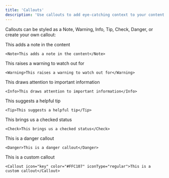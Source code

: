 ```yaml
---
title: 'Callouts'
description: 'Use callouts to add eye-catching context to your content'
---
```


Callouts can be styled as a Note, Warning, Info, Tip, Check, Danger, or create your own callout:

<Note>This adds a note in the content</Note>

```mdx
<Note>This adds a note in the content</Note>
```

<Warning>This raises a warning to watch out for</Warning>

```mdx
<Warning>This raises a warning to watch out for</Warning>
```

<Info>This draws attention to important information</Info>

```mdx
<Info>This draws attention to important information</Info>
```

<Tip>This suggests a helpful tip</Tip>

```mdx
<Tip>This suggests a helpful tip</Tip>
```

<Check>This brings us a checked status</Check>

```mdx
<Check>This brings us a checked status</Check>
```

<Danger>This is a danger callout</Danger>

```mdx
<Danger>This is a danger callout</Danger>
```

<Callout icon="key" color="#FFC107" iconType="regular"> This is a custom callout</Callout>

```mdx wrap
<Callout icon="key" color="#FFC107" iconType="regular">This is a custom callout</Callout>
```

